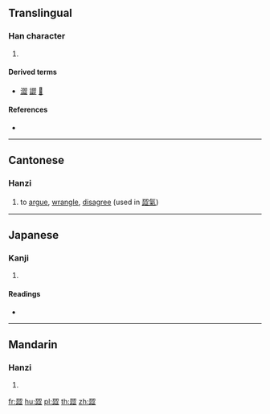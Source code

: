 ==Translingual==

===Han character===
{{Han char|rn=77|rad=止|as=09|sn=13|four=|canj=SIYMM|ids=⿰⿱刃止⿱刃止}}

# {{defn|Han|sort=止09}}

====Derived terms====
* {{l|mul|㒊}} [[澀]] [[譅]] [[𧴙]]

====References====
* {{Han ref|kx=0576.430|dkj=16324|dj=0967.150|hdz=21444.110|uh=6B70|ud=27504}}

----

==Cantonese==

===Hanzi===
{{yue-hanzi|jyut=[[saap3]]|y=saap3}}

# to [[argue]], [[wrangle]], [[disagree]] (used in [[歰氣]])

----

==Japanese==

===Kanji===
{{ja-kanji|grade=|rs=止09}}

# {{defn|lang=ja|sort=止09}}

====Readings====
* {{ja-readings|on=[[しゅう]] (shū), [[そう]] (sō)|kun=[[しぶる]] (shiburu), [[しぶい]] (shibui)}}

----

==Mandarin==

===Hanzi===
{{cmn-hanzi|pin=[[sè]] ([[se4]])|wg=se<sup>4</sup>}}

# {{defn|lang=cmn|sort=止09}}

[[fr:歰]]
[[hu:歰]]
[[pl:歰]]
[[th:歰]]
[[zh:歰]]